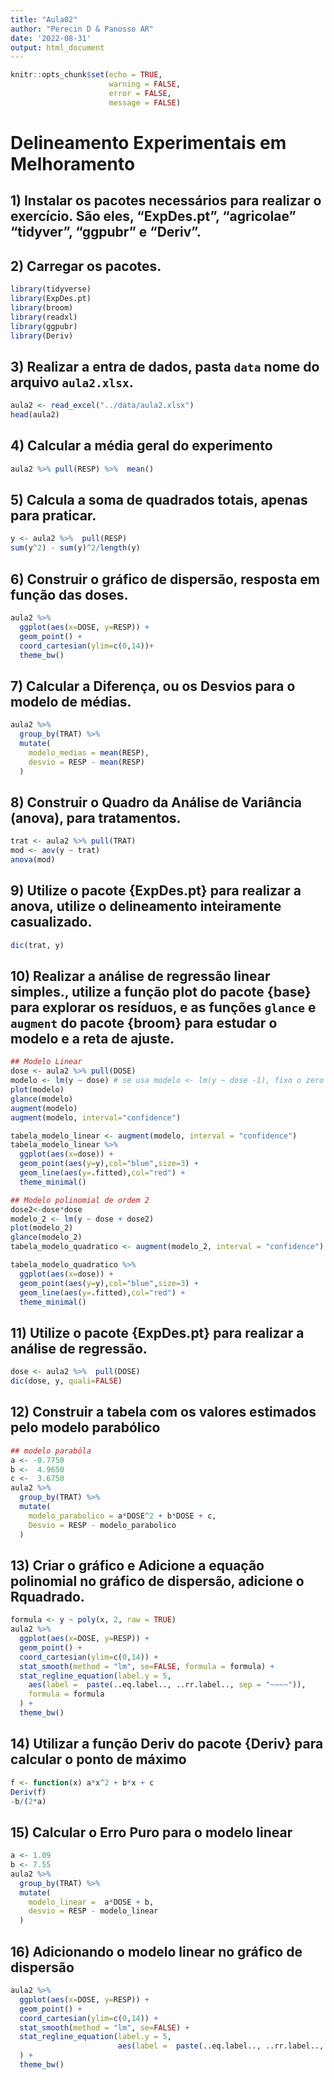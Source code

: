```yaml
---
title: "Aula02"
author: "Perecin D & Panosso AR"
date: '2022-08-31'
output: html_document
---
```


```r
knitr::opts_chunk$set(echo = TRUE,
                      warning = FALSE,
                      error = FALSE,
                      message = FALSE)
```

# Delineamento Experimentais em Melhoramento

## 1) Instalar os pacotes necessários para realizar o exercício. São eles, "ExpDes.pt", "agricolae" "tidyver", "ggpubr" e "Deriv".
  
## 2) Carregar os pacotes.

```r
library(tidyverse)
library(ExpDes.pt)
library(broom)
library(readxl)
library(ggpubr)
library(Deriv)
```

## 3) Realizar a entra de dados, pasta `data` nome do arquivo `aula2.xlsx`.

```r
aula2 <- read_excel("../data/aula2.xlsx")
head(aula2)
```

## 4) Calcular a média geral do experimento
```r
aula2 %>% pull(RESP) %>%  mean()
```


## 5) Calcula a soma de quadrados totais, apenas para praticar.

```r
y <- aula2 %>%  pull(RESP)
sum(y^2) - sum(y)^2/length(y)
```


## 6) Construir o gráfico de dispersão, resposta em função das doses.

```r
aula2 %>%
  ggplot(aes(x=DOSE, y=RESP)) +
  geom_point() +
  coord_cartesian(ylim=c(0,14))+
  theme_bw()
```


## 7) Calcular a Diferença, ou os Desvios para o modelo de médias.

```r
aula2 %>%
  group_by(TRAT) %>%
  mutate(
    modelo_medias = mean(RESP),
    desvio = RESP - mean(RESP)
  )
```


## 8) Construir o Quadro da Análise de Variância (anova), para tratamentos.

```r
trat <- aula2 %>% pull(TRAT)
mod <- aov(y ~ trat)
anova(mod)
```


## 9) Utilize o pacote {ExpDes.pt} para realizar a anova, utilize o delineamento inteiramente casualizado.
```r
dic(trat, y)
```

## 10) Realizar a análise de regressão linear simples., utilize a função plot do pacote {base} para explorar os resíduos, e as funções `glance` e `augment` do pacote {broom} para estudar o modelo e a reta de ajuste.

```r
## Modelo Linear
dose <- aula2 %>% pull(DOSE)
modelo <- lm(y ~ dose) # se usa modelo <- lm(y ~ dose -1), fixo o zero no modelo
plot(modelo)
glance(modelo)
augment(modelo)
augment(modelo, interval="confidence")
```

```r
tabela_modelo_linear <- augment(modelo, interval = "confidence")
tabela_modelo_linear %>% 
  ggplot(aes(x=dose)) +
  geom_point(aes(y=y),col="blue",size=3) +
  geom_line(aes(y=.fitted),col="red") +
  theme_minimal()
```


```r
## Modelo polinomial de ordem 2
dose2<-dose*dose
modelo_2 <- lm(y ~ dose + dose2)
plot(modelo_2)
glance(modelo_2)
tabela_modelo_quadratico <- augment(modelo_2, interval = "confidence")
```

```r
tabela_modelo_quadratico %>% 
  ggplot(aes(x=dose)) +
  geom_point(aes(y=y),col="blue",size=3) +
  geom_line(aes(y=.fitted),col="red") +
  theme_minimal()
```


## 11) Utilize o pacote {ExpDes.pt} para realizar a análise de regressão.
```r
dose <- aula2 %>%  pull(DOSE)
dic(dose, y, quali=FALSE)
```


## 12) Construir a tabela com os valores estimados pelo modelo parabólico
```r
## modelo parabóla
a <- -0.7750
b <-  4.9650
c <-  3.6750
aula2 %>%
  group_by(TRAT) %>%
  mutate(
    modelo_parabolico = a*DOSE^2 + b*DOSE + c,
    Desvio = RESP - modelo_parabolico
  )
```

## 13) Criar o gráfico e Adicione a equação polinomial no gráfico de dispersão, adicione o Rquadrado.

```r
formula <- y ~ poly(x, 2, raw = TRUE)
aula2 %>%
  ggplot(aes(x=DOSE, y=RESP)) +
  geom_point() +
  coord_cartesian(ylim=c(0,14)) +
  stat_smooth(method = "lm", se=FALSE, formula = formula) +
  stat_regline_equation(label.y = 5,
    aes(label =  paste(..eq.label.., ..rr.label.., sep = "~~~~")),
    formula = formula
  ) +
  theme_bw()
```

##  14) Utilizar a função Deriv do pacote {Deriv} para calcular o ponto de máximo

```r
f <- function(x) a*x^2 + b*x + c
Deriv(f)
-b/(2*a)
```

## 15) Calcular o Erro Puro para o modelo linear

```r
a <- 1.09
b <- 7.55
aula2 %>%
  group_by(TRAT) %>%
  mutate(
    modelo_linear =  a*DOSE + b,
    desvio = RESP - modelo_linear
  )
```



## 16) Adicionando o modelo linear no gráfico de dispersão
```r
aula2 %>%
  ggplot(aes(x=DOSE, y=RESP)) +
  geom_point() +
  coord_cartesian(ylim=c(0,14)) +
  stat_smooth(method = "lm", se=FALSE) +
  stat_regline_equation(label.y = 5,
                        aes(label =  paste(..eq.label.., ..rr.label.., sep = "~~~~"))
  ) +
  theme_bw()
```


